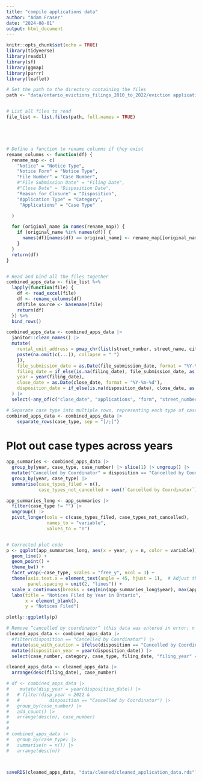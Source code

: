 ```yaml
---
title: "compile applications data"
author: "Adam Fraser"
date: "2024-08-01"
output: html_document
---
```


```r
knitr::opts_chunk$set(echo = TRUE)
library(tidyverse)
library(readxl)
library(sf)
library(ggmap)
library(purrr)
library(leaflet)
```


```r
# Set the path to the directory containing the files
path <- "data/ontario_evictions_filings_2010_to_2022/eviction applications"


# List all files to read
file_list <- list.files(path, full.names = TRUE)





# Define a function to rename columns if they exist
rename_columns <- function(df) {
  rename_map <- c(
    "Notice" = "Notice Type",
    "Notice Form" = "Notice Type",
    "File Number" = "Case Number",
    #"File Submission Date" = "Filing Date",
    #"Close Date" = "Disposition Date",
    "Reason for Closure" = "Disposition",
    "Application Type" = "Category",
     "Applications" = "Case Type"

  )

  for (original_name in names(rename_map)) {
    if (original_name %in% names(df)) {
      names(df)[names(df) == original_name] <- rename_map[[original_name]]
    }
  }
  return(df)
}


# Read and bind all the files together
combined_apps_data <- file_list %>%
  lapply(function(file) {
    df <- read_excel(file)
    df <- rename_columns(df)
    df$file_source <- basename(file)
    return(df)
  }) %>%
  bind_rows()

combined_apps_data <- combined_apps_data |>
  janitor::clean_names() |>
  mutate(
    rental_unit_address = pmap_chr(list(street_number, street_name, city, postal_code), function(...) {
    paste(na.omit(c(...)), collapse = " ")
    }),
    file_submission_date = as.Date(file_submission_date, format = "%Y-%m-%d"),
    filing_date = if_else(is.na(filing_date), file_submission_date, as.Date(filing_date)),
    year = year(filing_date), 
    close_date = as.Date(close_date, format = "%Y-%m-%d"),
    disposition_date = if_else(is.na(disposition_date), close_date, as.Date(disposition_date))
  ) |>
  select(-any_of(c("close_date", "applications", "form", "street_number", "file_submission_date", "street_name", "city", "postal_code")))

# Separate case type into multiple rows, representing each type of case that is concatenated into the original format.
combined_apps_data <- combined_apps_data |>
    separate_rows(case_type, sep = "[/;]")
```


# Plot out case types across years

```r
app_summaries <- combined_apps_data |>
  group_by(year, case_type, case_number) |> slice(1) |> ungroup() |>
  mutate("Cancelled by Coordinator" = disposition == "Cancelled by Coordinator") |>
  group_by(year, case_type) |>
  summarise(case_types_filed = n(),
            case_types_not_cancelled = sum(!`Cancelled by Coordinator`))

app_summaries_long <- app_summaries |>
  filter(case_type != "") |>
  ungroup() |>
  pivot_longer(cols = c(case_types_filed, case_types_not_cancelled),
               names_to = "variable",
               values_to = "n")


# Corrected plot code
p <- ggplot(app_summaries_long, aes(x = year, y = n, color = variable)) +
  geom_line() +
  geom_point() +
  theme_bw() +
  facet_wrap(~case_type, scales = "free_y", ncol = 3) +
  theme(axis.text.x = element_text(angle = 45, hjust = 1),  # Adjust the size of facet titles
        panel.spacing = unit(2, "lines")) +
  scale_x_continuous(breaks = seq(min(app_summaries_long$year), max(app_summaries_long$year), by = 2)) +
  labs(title = "Notices Filed by Year in Ontario",
       x = element_blank(),
       y = "Notices Filed")

plotly::ggplotly(p)

```











```r
# Remove “cancelled by coordinator” (this data was entered in error; n = 906 in applications, n = 157 in notices)
cleaned_apps_data <- combined_apps_data |>
  #filter(disposition == "Cancelled by Coordinator") |>
  mutate(use_with_caution = ifelse(disposition == "Cancelled by Coordinator", "the application was data entered in error", NA)) |>
  mutate(disposition_year = year(disposition_date)) |>
  select(case_number, category, case_type, filing_date, "filing_year" = year, rental_unit_address, disposition, disposition_date, disposition_year, use_with_caution, file_source) 

cleaned_apps_data <- cleaned_apps_data |>
  arrange(desc(filing_date), case_number)

# df <- combined_apps_data |>
#    mutate(disp_year = year(disposition_date)) |>
#   # filter(disp_year < 2022 &
#   #           disposition == "Cancelled by Coordinator") |>
#   group_by(case_number) |>
#   add_count() |>
#   arrange(desc(n), case_number)
# 
# 
# combined_apps_data |>
#   group_by(case_type) |>
#   summarise(n = n()) |>
#   arrange(desc(n))

  

saveRDS(cleaned_apps_data, "data/cleaned/cleaned_application_data.rds")
```
